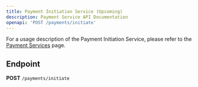 ```yaml
---
title: Payment Initiation Service (Upcoming)
description: Payment Service API Documentation
openapi: 'POST /payments/initiate'
---
```


For a usage description of the Payment Initiation Service, please refer to the [Payment Services](/essentials/paymentServices) page.

## Endpoint

**POST** `/payments/initiate`

